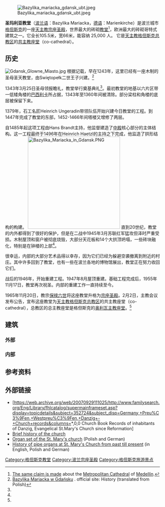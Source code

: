 [[File:Bazylika_mariacka_gdansk_ubt.jpeg|thumbnail]]

'''圣玛利亚教堂'''（[[波兰语|波兰语]]：Bazylika Mariacka，[[德语|德语]]：Marienkirche）是波兰城市[[格但斯克|格但斯克]]的一座[[天主教|天主教]][[宗座圣殿|宗座圣殿]]，世界最大的砖砌[[教堂|教堂]]<ref>[http://books.google.com/books?id=Xe3mcYn7UNIC&q=%22brick+church+in+the+world&dq=%22brick+church+in+the+world&pgis=1 The same claim is made] about the [[:Image:Catedral_Metropolitana_de_Medellin-_Fachada_Principal.JPG|Metropolitan Cathedral]] of [[Medellín|Medellín]].</ref>，欧洲最大的砖砌哥特式建筑之一。它全长105.5米，宽66米，能容纳 25,000 人。<!-- It is an aisled [[hall_church|hall church]] with a [[transept|transept]]。 -->它是[[天主教格但斯克总教区|天主教格但斯克总教区]]的[[共主教座堂|共主教座堂]]（co-cathedral）。

== 历史 ==
[[File:Gdansk_Glowne_Miasto.jpg|thumbnail]]
根据记载，早在1243年，这里已经有一座木制的圣母圣天教堂，由Swiętopełk二世王子兴建。<ref name="BAZ">[http://www.bazylikamariacka.pl/ Bazylika Mariacka w Gdańsku] {{Wayback|url=http://www.bazylikamariacka.pl/ |date=20160320004942 }}. official site: History (translated from Polish)</ref> 

1343年3月25日圣母领报瞻礼，教堂举行奠基典礼<ref name="BAZ" />。最初教堂的地基以六片区带一低矮角楼的[[巴西利卡|巴西利卡]]所占据，1343年至1360年间被清除。部分梁柱和角楼的底层被保留下来。

1379年，石工名匠Heinrich Ungeradin带领队伍开始兴建今日教堂的工程。到1447年完成了教堂的东部，1452-1466年间塔楼又增修了两层。

自1485年起这项工程由Hans Brandt主持，他监督建造了[[中殿|中殿]]核心部分的主体结构。这一工程最终于1496年在Heinrich Haetzl的主持之下完成，他监造了拱形结构的构建。
[[File:Bazylika_Mariacka_in_Gdansk.PNG|300px]]
直到20世纪，教堂的内外都得到了很好的保护，但是在二战中1945年3月苏联红军猛攻但泽时严重受损。木制屋顶和窗户被彻底烧毁，大部分天花板和14个大拱顶坍塌，一些砖块融化，特别是在钟楼的上部<ref name="BAZ" />。 

很幸运，内部的大部分艺术品得以幸存，因为它们已经为躲避空袭撤离到附近的村庄。其中许多回到了教堂，也有一些在波兰各地的博物馆展出，教堂正在努力收回它们。

战后的1946年，开始重建工程。1947年8月屋顶重建。基础工程完成后，1955年11月17日，教堂再次祝圣。内部的重建工作一直持续至今。

1965年11月20日，教宗[[保禄六世|保禄六世]]将这座教堂升格为[[宗座圣殿|宗座圣殿]]。2月2日，主教会议发布公告，宣布这座教堂为[[天主教格但斯克总教区|天主教格但斯克总教区]]的共主教座堂（co-cathedral），总教区的总主教座堂是格但斯克的[[奥利瓦主教座堂|奥利瓦主教座堂]]。<ref name="BAZ" />

== 建筑 ==
=== 外部 ===
<!-- 圣母大殿is a [[aisle|triple-aisled]] [[hall_church|hall church]] with a [[aisle|triple-aisled]] [[transept|transept]]。Both the transept and the main [[nave|nave]] are of similar width and height, which is a good example of late [[Gothic_architecture|gothic]]al style. Certain irregularities in the form of the northern arm of the transept are remnants of the previous church situated on the very same spot.

The [[Vault_(architecture)|vaulting]] is a true piece of art, and was in great part restored after the war. Main [[aisle|aisle]]，[[transept|transept]] and [[presbytery_(architecture)|presbytery]] are covered by [[net_vault|net vault]]s, while the side aisles are covered by crystal vaults.

The exterior is dominated by plain [[brick|brick]] plains and high and narrow gothical arch windows. Such construction was possible due to placing [[corbel|corbel]]s and [[buttress|buttress]]es inside of the church and erecting chapels right in between them. Gables are divided by a set of brick [[pinnacle|pinnacle]]s. All corners are accentuated by turrets crowned by with metal headpieces (reconstructed after 1970). -->

=== 内部 ===
<!-- [[Image:Katedra_V_WBAK.jpg|thumb]] [[Ostra_Brama|Ostra Brama]]]] -->
<!-- The church is decorated within with several masterpieces of [[Gothic_art|Gothic]]，[[Renaissance|Renaissance]] and [[Baroque|Baroque]] painting. --> 

<!-- The most notable, ''[[The_Last_Judgment_(Memling)|The Last Judgement]]'' by [[Flanders|Flemish]] painter [[Hans_Memling|Hans Memling]]，is currently preserved in the National Museum of Gdańsk. Other works of art were transferred to the National Museum in [[Warsaw|Warsaw]] in 1945. It wasn't until 1990s when several of them were returned to the church. The most notable parts of internal decoration are:

* Jerusalem Altar, 1495-1500（currently in the National Museum in [[Warsaw|Warsaw]]）
* Main [[Altar|Altar]]，1511-1517, [[Michael_of_Augsburg|Michael of Augsburg]]
* [[Ten_Commandments_(painting)|Ten Commandments]]，approx. 1485
* Gravestone of Simon and Judith Bahr, 1614-1620, [[Abraham_van_den_Blocke|Abraham van den Blocke]]
* [[Pietà|Pietà]]，approx. 1420
* 圣母雕塑，approx. 1420
* [[astronomical_clock|astronomical clock]]，1464-1470, [[Hans_Düringer|Hans Düringer]] of [[Toruń|Toruń]]，reconstructed after 1945.
* [[organ_(music)|organ]] set, partially transferred from the St. Johns church in 1985. -->

{{Commonscat|Kościół Mariacki w Gdańsku|St. Mary's Church, Gdańsk}}

== 参考资料 ==
{{reflist}}

== 外部链接 ==
* [https://web.archive.org/web/20070929111025/http://www.familysearch.org/Eng/Library/fhlcatalog/supermainframeset.asp?display=topicdetails&subject=352724&subject_disp=Germany,+Preu%C3%9Fen,+Westpreu%C3%9Fen,+Danzig+-+Church+records&columns=*,0,0 Church Book Records of inhabitants of Danzig, Evangelical St.Mary's Church since Reformation]
* [https://web.archive.org/web/20070308221035/http://www.cba.hawaii.edu/remus/genes/Danzig/Marienkirche/home.htm Brief history of the church]
* [https://web.archive.org/web/20040622100541/http://www.organy.art.pl/artykuly.php?art_id=22 Organ set of the St. Mary's church] (Polish and German)
* [https://web.archive.org/web/20120717011509/http://www.gdanskie-organy.com/organs.php?lang=en&loc=stmary&tab=introduction History of pipe organs at St. Mary's Church from past till present] (in English, Polish and German)

{{coord|54.3499|N|18.6533|E|region:PL_type:landmark|display=title}}

[[Category:格但斯克教堂|Category:格但斯克教堂]]
[[Category:波兰宗座圣殿|Category:波兰宗座圣殿]]
[[Category:格但斯克旅游景点|Category:格但斯克旅游景点]]